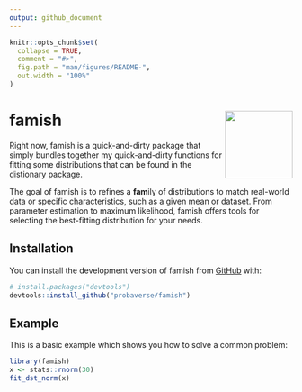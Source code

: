 ```yaml
---
output: github_document
---
```


<!-- README.md is generated from README.Rmd. Please edit that file -->

```r
knitr::opts_chunk$set(
  collapse = TRUE,
  comment = "#>",
  fig.path = "man/figures/README-",
  out.width = "100%"
)
```

# famish <img src="man/figures/logo.png" align="right" height="120" alt="" />

<!-- badges: start -->
<!-- badges: end -->

Right now, famish is a quick-and-dirty package that simply bundles together my quick-and-dirty functions for fitting some distributions that can be found in the distionary package.

The goal of famish is to refines a **fam**ily of distributions to match real-world data or specific characteristics, such as a given mean or dataset. From parameter estimation to maximum likelihood, famish offers tools for selecting the best-fitting distribution for your needs.

## Installation

You can install the development version of famish from [GitHub](https://github.com/) with:

``` r
# install.packages("devtools")
devtools::install_github("probaverse/famish")
```

## Example

This is a basic example which shows you how to solve a common problem:

```r
library(famish)
x <- stats::rnorm(30)
fit_dst_norm(x)
```
